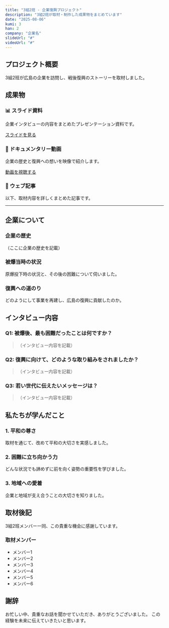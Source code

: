 ```yaml
---
title: "3組2班 - 企業復興プロジェクト"
description: "3組2班が取材・制作した成果物をまとめています"
date: "2025-08-06"
kumi: 3
han: 2
company: "企業名"
slideUrl: "#"
videoUrl: "#"
---
```


## プロジェクト概要

3組2班が広島の企業を訪問し、戦後復興のストーリーを取材しました。

## 成果物

### 📊 スライド資料

企業インタビューの内容をまとめたプレゼンテーション資料です。

[スライドを見る]({frontmatter.slideUrl})

### 🎥 ドキュメンタリー動画

企業の歴史と復興への想いを映像で紹介します。

[動画を視聴する]({frontmatter.videoUrl})

### 📝 ウェブ記事

以下、取材内容を詳しくまとめた記事です。

---

## 企業について

### 企業の歴史

（ここに企業の歴史を記載）

### 被爆当時の状況

原爆投下時の状況と、その後の困難について伺いました。

### 復興への道のり

どのようにして事業を再建し、広島の復興に貢献したのか。

## インタビュー内容

### Q1: 被爆後、最も困難だったことは何ですか？

> （インタビュー内容を記載）

### Q2: 復興に向けて、どのような取り組みをされましたか？

> （インタビュー内容を記載）

### Q3: 若い世代に伝えたいメッセージは？

> （インタビュー内容を記載）

## 私たちが学んだこと

### 1. 平和の尊さ

取材を通じて、改めて平和の大切さを実感しました。

### 2. 困難に立ち向かう力

どんな状況でも諦めずに前を向く姿勢の重要性を学びました。

### 3. 地域への愛着

企業と地域が支え合うことの大切さを知りました。

## 取材後記

3組2班メンバー一同、この貴重な機会に感謝しています。

### 取材メンバー

- メンバー1
- メンバー2
- メンバー3
- メンバー4
- メンバー5
- メンバー6

## 謝辞

お忙しい中、貴重なお話を聞かせていただき、ありがとうございました。
この経験を未来に伝えていきたいと思います。
